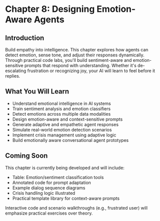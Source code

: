 # Chapter 8: Designing Emotion-Aware Agents

## Introduction

Build empathy into intelligence. This chapter explores how agents can detect emotion, sense tone, and adjust their responses dynamically. Through practical code labs, you'll build sentiment-aware and emotion-sensitive prompts that respond with understanding. Whether it's de-escalating frustration or recognizing joy, your AI will learn to feel before it replies.

## What You Will Learn

- Understand emotional intelligence in AI systems
- Train sentiment analysis and emotion classifiers
- Detect emotions across multiple data modalities
- Design emotion-aware and context-sensitive prompts
- Generate adaptive and empathetic agent responses
- Simulate real-world emotion detection scenarios
- Implement crisis management using adaptive logic
- Build emotionally aware conversational agent prototypes

## Coming Soon

This chapter is currently being developed and will include:

- Table: Emotion/sentiment classification tools
- Annotated code for prompt adaptation
- Example dialog sequence diagrams
- Crisis handling logic illustrated
- Practical template library for context-aware prompts

Interactive code and scenario walkthroughs (e.g., frustrated user) will emphasize practical exercises over theory.
